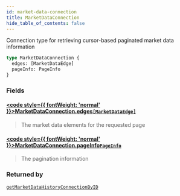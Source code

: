 ```yaml
---
id: market-data-connection
title: MarketDataConnection
hide_table_of_contents: false
---
```








Connection type for retrieving cursor-based paginated market data information

```graphql
type MarketDataConnection {
  edges: [MarketDataEdge]
  pageInfo: PageInfo
}
```


### Fields

#### [<code style={{ fontWeight: 'normal' }}>MarketDataConnection.<b>edges</b></code>](#)<Bullet />[`[MarketDataEdge]`](/docs/testnet/graphql/objects/market-data-edge) <Badge class="secondary" text="list"/> <Badge class="secondary" text="object"/>
> The market data elements for the requested page
> 

#### [<code style={{ fontWeight: 'normal' }}>MarketDataConnection.<b>pageInfo</b></code>](#)<Bullet />[`PageInfo`](/docs/testnet/graphql/objects/page-info) <Badge class="secondary" text="object"/>
> The pagination information
> 



### Returned by

[`getMarketDataHistoryConnectionByID`](/docs/testnet/graphql/queries/get-market-data-history-connection-by-id)  <Badge class="secondary" text="query"/>



